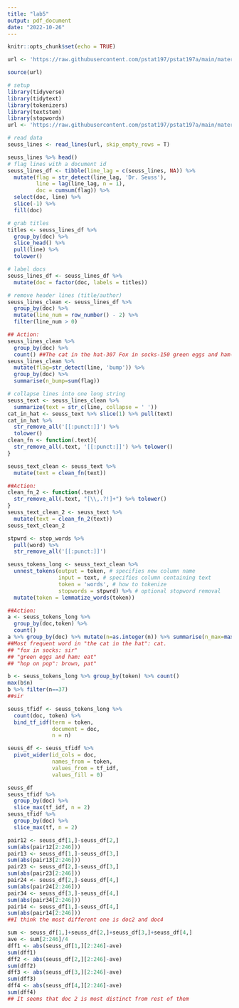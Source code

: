 ```yaml
---
title: "lab5"
output: pdf_document
date: "2022-10-26"
---
```


```r
knitr::opts_chunk$set(echo = TRUE)
```

```r
url <- 'https://raw.githubusercontent.com/pstat197/pstat197a/main/materials/scripts/package-installs.R'

source(url)
```

```r
# setup
library(tidyverse)
library(tidytext)
library(tokenizers)
library(textstem)
library(stopwords)
url <- 'https://raw.githubusercontent.com/pstat197/pstat197a/main/materials/labs/lab5-text/data/drseuss.txt'

# read data
seuss_lines <- read_lines(url, skip_empty_rows = T)
```

```r
seuss_lines %>% head()
# flag lines with a document id
seuss_lines_df <- tibble(line_lag = c(seuss_lines, NA)) %>%
  mutate(flag = str_detect(line_lag, 'Dr. Seuss'),
         line = lag(line_lag, n = 1),
         doc = cumsum(flag)) %>% 
  select(doc, line) %>%
  slice(-1) %>%
  fill(doc)
```
```r
# grab titles
titles <- seuss_lines_df %>% 
  group_by(doc) %>%
  slice_head() %>%
  pull(line) %>%
  tolower()

# label docs
seuss_lines_df <- seuss_lines_df %>%
  mutate(doc = factor(doc, labels = titles))
```

```r
# remove header lines (title/author)
seuss_lines_clean <- seuss_lines_df %>%
  group_by(doc) %>%
  mutate(line_num = row_number() - 2) %>%
  filter(line_num > 0)
```
```r
## Action:
seuss_lines_clean %>%
  group_by(doc) %>%
  count() ##The cat in the hat-307 Fox in socks-150 green eggs and ham-158 hop on pop-64
seuss_lines_clean %>%
  mutate(flag=str_detect(line, 'bump')) %>%
  group_by(doc) %>%
  summarise(n_bump=sum(flag))
```

```r
# collapse lines into one long string
seuss_text <- seuss_lines_clean %>% 
  summarize(text = str_c(line, collapse = ' '))
cat_in_hat <- seuss_text %>% slice(1) %>% pull(text)
cat_in_hat %>%
  str_remove_all('[[:punct:]]') %>%
  tolower()
clean_fn <- function(.text){
  str_remove_all(.text, '[[:punct:]]') %>% tolower()
}

seuss_text_clean <- seuss_text %>%
  mutate(text = clean_fn(text))
```
```r
##Action:
clean_fn_2 <- function(.text){
  str_remove_all(.text, "[\\,.?!]+") %>% tolower()
}
seuss_text_clean_2 <- seuss_text %>%
  mutate(text = clean_fn_2(text))
seuss_text_clean_2
```

```r
stpwrd <- stop_words %>%
  pull(word) %>%
  str_remove_all('[[:punct:]]')

seuss_tokens_long <- seuss_text_clean %>%
  unnest_tokens(output = token, # specifies new column name
                input = text, # specifies column containing text
                token = 'words', # how to tokenize
                stopwords = stpwrd) %>% # optional stopword removal
  mutate(token = lemmatize_words(token)) 
```

```r
##Action:
a <- seuss_tokens_long %>%
  group_by(doc,token) %>%
  count()
a %>% group_by(doc) %>% mutate(n=as.integer(n)) %>% summarise(n_max=max(n))
##Most frequent word in "the cat in the hat": cat.
## "fox in socks: sir"
## "green eggs and ham: eat"
## "hop on pop": brown, pat"

b <- seuss_tokens_long %>% group_by(token) %>% count()
max(b$n)
b %>% filter(n==37)
##sir
```

```r
seuss_tfidf <- seuss_tokens_long %>%
  count(doc, token) %>%
  bind_tf_idf(term = token,
              document = doc,
              n = n) 

seuss_df <- seuss_tfidf %>%
  pivot_wider(id_cols = doc, 
              names_from = token,
              values_from = tf_idf,
              values_fill = 0)

seuss_df
seuss_tfidf %>%
  group_by(doc) %>%
  slice_max(tf_idf, n = 2)
seuss_tfidf %>%
  group_by(doc) %>%
  slice_max(tf, n = 2)
```
```r
pair12 <- seuss_df[1,]-seuss_df[2,]
sum(abs(pair12[2:246]))
pair13 <- seuss_df[1,]-seuss_df[3,]
sum(abs(pair13[2:246]))
pair23 <- seuss_df[2,]-seuss_df[3,]
sum(abs(pair23[2:246]))
pair24 <- seuss_df[2,]-seuss_df[4,]
sum(abs(pair24[2:246]))
pair34 <- seuss_df[3,]-seuss_df[4,]
sum(abs(pair34[2:246]))
pair14 <- seuss_df[1,]-seuss_df[4,]
sum(abs(pair14[2:246]))
##I think the most different one is doc2 and doc4

sum <- seuss_df[1,]+seuss_df[2,]+seuss_df[3,]+seuss_df[4,]
ave <- sum[2:246]/4
dff1 <- abs(seuss_df[1,][2:246]-ave)
sum(dff1)
dff2 <- abs(seuss_df[2,][2:246]-ave)
sum(dff2)
dff3 <- abs(seuss_df[3,][2:246]-ave)
sum(dff3)
dff4 <- abs(seuss_df[4,][2:246]-ave)
sum(dff4)
## It seems that doc 2 is most distinct from rest of them
```





